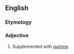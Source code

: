 ==English==

===Etymology===
{{suffix|en|quinine|ed}}

===Adjective===
{{en-adj|-}}

# Supplemented with [[quinine]].
